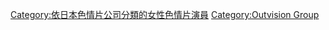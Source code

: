 [[Category:依日本色情片公司分類的女性色情片演員|Category:依日本色情片公司分類的女性色情片演員]]
[[Category:Outvision_Group|Category:Outvision Group]]